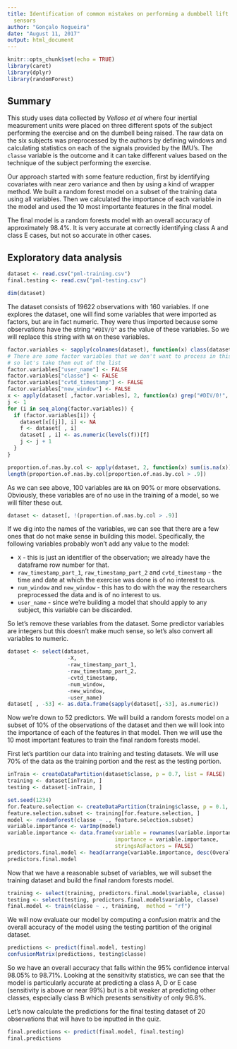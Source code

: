 ```yaml
---
title: Identification of common mistakes on performing a dumbbell lift using movement
  sensors
author: "Gonçalo Nogueira"
date: "August 11, 2017"
output: html_document
---
```


```r
knitr::opts_chunk$set(echo = TRUE)
library(caret)
library(dplyr)
library(randomForest)
```

## Summary

This study uses data collected by *Velloso et al* where four inertial measurement units
were placed on three different spots of the subject performing the exercise and on
the dumbell being raised. The raw data on the six subjects was preprocessed by the authors
by defining windows and calculating statistics on each of the signals provided by the
IMU's. The `classe` variable is the outcome and it can take different values based on
the technique of the subject performing the exercise.

Our approach started with some feature reduction, first by identifying covariates with near
zero variance and then by using a kind of wrapper method. We built a random forest model
on a subset of the training data using all variables. Then we calculated the importance
of each variable in the model and used the 10 most importante features in the final model.

The final model is a random forests model with an overall accuracy of approximately 98.4%. It is
very accurate at correctly identifying class A and class E cases, but not so accurate in other cases.

## Exploratory data analysis

```r
dataset <- read.csv("pml-training.csv")
final.testing <- read.csv("pml-testing.csv")

dim(dataset)
```
The dataset consists of 19622 observations with 160 variables. If one explores the
dataset, one will find some variables that were imported as factors, but are in fact numeric.
They were thus imported because some observations have the string `"#DIV/0"` as the value
of these variables. So we will replace this string with `NA` on these variables.

```r
factor.variables <- sapply(colnames(dataset), function(x) class(dataset[,x]) == "factor")
# There are some factor variables that we don't want to process in this way,
# so let's take them out of the list
factor.variables["user_name"] <- FALSE
factor.variables["classe"] <- FALSE
factor.variables["cvtd_timestamp"] <- FALSE
factor.variables["new_window"] <- FALSE
x <- apply(dataset[ ,factor.variables], 2, function(x) grep("#DIV/0!", x))
j <- 1
for (i in seq_along(factor.variables)) {
  if (factor.variables[i]) {
    dataset[x[[j]], i] <- NA
    f <- dataset[ , i]
    dataset[ , i] <- as.numeric(levels(f))[f]
    j <- j + 1
  }
}

proportion.of.nas.by.col <- apply(dataset, 2, function(x) sum(is.na(x)) / length(x))
length(proportion.of.nas.by.col[proportion.of.nas.by.col > .9])
```

As we can see above, 100 variables are `NA` on 90% or more observations. Obviously, these variables
are of no use in the training of a model, so we will filter these out.

```r
dataset <- dataset[, !(proportion.of.nas.by.col > .9)]
```

If we dig into the names of the variables, we can see that there are a few ones that do not make
sense in building this model. Specifically, the following variables probably won't add any
value to the model:

  * `X` - this is just an identifier of the observation; we already have the dataframe row
          number for that.
  * `raw_timestamp_part_1`, `raw_timestamp_part_2` and `cvtd_timestamp` - the time and date at which
          the exercise was done is of no interest to us.
  * `num_window` and `new_window` - this has to do with the way the researchers preprocessed the data
          and is of no interest to us.
  * `user_name` - since we're building a model that should apply to any subject, this variable can
  be discarded.
                  
So let's remove these variables from the dataset. Some predictor variables are integers but
this doesn't make much sense, so let's also convert all variables to numeric.

```r
dataset <- select(dataset,
                   -X,
                   -raw_timestamp_part_1,
                   -raw_timestamp_part_2,
                   -cvtd_timestamp,
                   -num_window,
                   -new_window,
                   -user_name)
dataset[ , -53] <- as.data.frame(sapply(dataset[,-53], as.numeric))
```

Now we're down to 52 predictors. We will build a random forests model on a subset of
10% of the observations of the dataset and then we will look into the importance of each of
the features in that model. Then we will use the 10 most important features to train the
final random forests model.

First let's partition our data into training and testing datasets. We will use 70% of the
data as the training portion and the rest as the testing portion.

```r
inTrain <- createDataPartition(dataset$classe, p = 0.7, list = FALSE)
training <- dataset[inTrain, ]
testing <- dataset[-inTrain, ]
```


```r
set.seed(1234)
for.feature.selection <- createDataPartition(training$classe, p = 0.1, list = FALSE)
feature.selection.subset <- training[for.feature.selection, ]
model <- randomForest(classe ~ ., feature.selection.subset)
variable.importance <- varImp(model)
variable.importance <- data.frame(variable = rownames(variable.importance),
                                  importance = variable.importance,
                                  stringsAsFactors = FALSE)
predictors.final.model <- head(arrange(variable.importance, desc(Overall)), n = 10)
predictors.final.model
```
Now that we have a reasonable subset of variables, we will subset the training dataset and build
the final random forests model.

```r
training <- select(training, predictors.final.model$variable, classe)
testing <- select(testing, predictors.final.model$variable, classe)
final.model <- train(classe ~ ., training,  method = "rf")
```

We will now evaluate our model by computing a confusion matrix and the overall accuracy of the model
using the testing partition of the original dataset.

```r
predictions <- predict(final.model, testing)
confusionMatrix(predictions, testing$classe)
```

So we have an overall accuracy that falls within the 95% confidence interval 98.05% to 98.71%. Looking
at the sensitivity statistics, we can see that the model is particularly accurate at predicting a
class A, D or E case (sensitivity is above or near 99%) but is a bit weaker at predicting other classes, especially class B which presents sensitivity of only 96.8%.

Let's now calculate the predictions for the final testing dataset of 20 observations that will
have to be inputted in the quiz.

```r
final.predictions <- predict(final.model, final.testing)
final.predictions
```